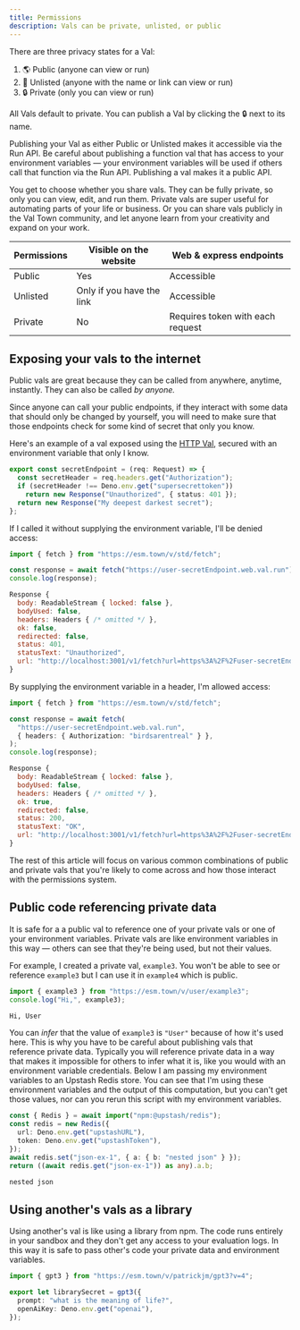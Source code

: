 ```yaml
---
title: Permissions
description: Vals can be private, unlisted, or public
---
```


There are three privacy states for a Val:

1. 🌎 Public (anyone can view or run)
2. 🔗 Unlisted (anyone with the name or link can view or run)
3. 🔒 Private (only you can view or run)

All Vals default to private. You can publish a Val by clicking the 🔒 next to
its name.

Publishing your Val as either Public or Unlisted makes it accessible via the Run
API. Be careful about publishing a function val that has access to your environment variables
— your environment variables will be used if others call that function via the Run API.
Publishing a val makes it a public API.

You get to choose whether you share vals. They can be fully private, so only you
can view, edit, and run them. Private vals are super useful for automating parts of
your life or business. Or you can share vals publicly in the Val Town community,
and let anyone learn from your creativity and expand on your work.

| Permissions | Visible on the website    | Web & express endpoints          |
| ----------- | ------------------------- | -------------------------------- |
| Public      | Yes                       | Accessible                       |
| Unlisted    | Only if you have the link | Accessible                       |
| Private     | No                        | Requires token with each request |

## Exposing your vals to the internet

Public vals are great because they can be called from anywhere, anytime,
instantly. They can also be called _by anyone._

Since anyone can call your public endpoints, if they interact with some data
that should only be changed by yourself, you will need to make sure that those
endpoints check for some kind of secret that only you know.

Here's an example of a val exposed using the [HTTP Val](/types/http), secured
with an environment variable that only I know.

```ts title="@user/secretEndpoint" val
export const secretEndpoint = (req: Request) => {
  const secretHeader = req.headers.get("Authorization");
  if (secretHeader !== Deno.env.get("supersecrettoken"))
    return new Response("Unauthorized", { status: 401 });
  return new Response("My deepest darkest secret");
};
```

If I called it without supplying the environment variable, I'll be denied access:

```ts title="Without authentication" val
import { fetch } from "https://esm.town/v/std/fetch";

const response = await fetch("https://user-secretEndpoint.web.val.run");
console.log(response);
```

```js title="Logs"
Response {
  body: ReadableStream { locked: false },
  bodyUsed: false,
  headers: Headers { /* omitted */ },
  ok: false,
  redirected: false,
  status: 401,
  statusText: "Unauthorized",
  url: "http://localhost:3001/v1/fetch?url=https%3A%2F%2Fuser-secretEndpoint.web.val.run"
}
```

By supplying the environment variable in a header, I'm allowed access:

```ts title="With authentication" val
import { fetch } from "https://esm.town/v/std/fetch";

const response = await fetch(
  "https://user-secretEndpoint.web.val.run",
  { headers: { Authorization: "birdsarentreal" } },
);
console.log(response);
```

```js title="Logs"
Response {
  body: ReadableStream { locked: false },
  bodyUsed: false,
  headers: Headers { /* omitted */ },
  ok: true,
  redirected: false,
  status: 200,
  statusText: "OK",
  url: "http://localhost:3001/v1/fetch?url=https%3A%2F%2Fuser-secretEndpoint.web.val.run"
}
```

The rest of this article will focus on various common combinations of public and
private vals that you're likely to come across and how those interact with the
permissions system.

## Public code referencing private data

It is safe for a a public val to reference one of your private vals or one of
your environment variables. Private vals are like environment variables in this
way — others can see that they're being used, but not their values.

For example, I created a private val, `example3`. You won't be able to see or
reference `example3` but I can use it in `example4` which is public.

```ts title="@user/example4"
import { example3 } from "https://esm.town/v/user/example3";
console.log("Hi,", example3);
```

```txt title="Logs"
Hi, User
```

You can _infer_ that the value of `example3` is `"User"` because of
how it's used here. This is why you have to be careful about publishing vals
that reference private data. Typically you will reference private data in a way
that makes it impossible for others to infer what it is, like you would with an
environment variable credentials. Below I am passing my environment variables to an Upstash
Redis store. You can see that I'm using these environment variables and the output of this
computation, but you can't get those values, nor can you rerun this script with
my environment variables.

```ts title="Example" val
const { Redis } = await import("npm:@upstash/redis");
const redis = new Redis({
  url: Deno.env.get("upstashURL"),
  token: Deno.env.get("upstashToken"),
});
await redis.set("json-ex-1", { a: { b: "nested json" } });
return ((await redis.get("json-ex-1")) as any).a.b;
```

```ts title="Output"
nested json
```

## Using another's vals as a library

Using another's val is like using a library from npm. The code runs entirely in
your sandbox and they don't get any access to your evaluation logs. In this way
it is safe to pass other's code your private data and environment variables.

```ts title="Example" val
import { gpt3 } from "https://esm.town/v/patrickjm/gpt3?v=4";

export let librarySecret = gpt3({
  prompt: "what is the meaning of life?",
  openAiKey: Deno.env.get("openai"),
});
```
